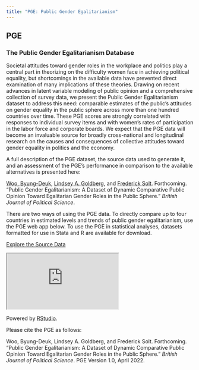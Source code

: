 ```yaml
---
title: "PGE: Public Gender Egalitarianism"
---
```


## PGE

### The Public Gender Egalitarianism Database

Societal attitudes toward gender roles in the workplace and politics play a central part in theorizing on the difficulty women face in achieving political equality, but shortcomings in the available data have prevented direct examination of many implications of these theories.
Drawing on recent advances in latent variable modeling of public opinion and a comprehensive collection of survey data, we present the Public Gender Egalitarianism dataset to address this need: comparable estimates of the public's attitudes on gender equality in the public sphere across more than one hundred countries over time.
These PGE scores are strongly correlated with responses to individual survey items and with women's rates of participation in the labor force and corporate boards.
We expect that the PGE data will become an invaluable source for broadly cross-national and longitudinal research on the causes and consequences of collective attitudes toward gender equality in politics and the economy.

A full description of the PGE dataset, the source data used to generate it, and an assessment of the PGE's performance in comparison to the available alternatives is presented here:

[Woo, Byung-Deuk](https://www.byung-deuk-woo.org), [Lindsey A. Goldberg](https://www.lindsey-allemang-goldberg.com), and [Frederick Solt](https://fsolt.org). Forthcoming. "Public Gender Egalitarianism: A Dataset of Dynamic Comparative Public Opinion Toward Egalitarian Gender Roles in the Public Sphere." _British Journal of Political Science_.

There are two ways of using the PGE data.  To directly compare up to four countries in estimated levels and trends of public gender egalitarianism, use the PGE web app below.  To use the PGE in statistical analyses, datasets formatted for use in Stata and R are available for download.

<a type="button" class="btn btn-primary" href="../dsd/">Explore the Source Data</a>
<!-- <a class="button" href="swiid_faq/">SWIID FAQ</a> -->
<!-- <a class="button" href="swiid_downloads/">Download the SWIID</a> -->

:::{.column-page}
<iframe src="https://fsolt.shinyapps.io/pgeweb"></iframe>
:::

Powered by [RStudio](http://shiny.rstudio.com). 

Please cite the PGE as follows:

Woo, Byung-Deuk, Lindsey A. Goldberg, and Frederick Solt. Forthcoming. "Public Gender Egalitarianism: A Dataset of Dynamic Comparative Public Opinion Toward Egalitarian Gender Roles in the Public Sphere." _British Journal of Political Science_. PGE Version 1.0, April 2022.
